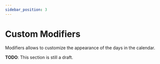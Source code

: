 ```yaml
---
sidebar_position: 3
---
```


# Custom Modifiers

Modifiers allows to customize the appearance of the days in the calendar.

**TODO**: This section is still a draft.

